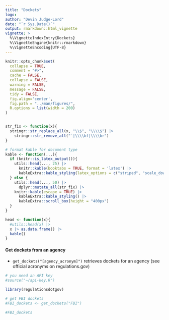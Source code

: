 ```yaml
---
title: "Dockets"
logo: 
author: "Devin Judge-Lord"
date: "`r Sys.Date()`"
output: rmarkdown::html_vignette
vignette: >
  %\VignetteIndexEntry{Dockets}
  %\VignetteEngine{knitr::rmarkdown}
  %\VignetteEncoding{UTF-8}
---
```


```r
knitr::opts_chunk$set(
  collapse = TRUE,
  comment = "#>",
  cache = FALSE,
  collapse = FALSE,
  warning = FALSE,
  message = FALSE,
  tidy = FALSE,
  fig.align='center',
  fig.path = "../man/figures/",
  R.options = list(width = 200)
)


str_fix <- function(x){
  stringr::str_replace_all(x, "\\$", "\\\\$") |> 
    stringr::str_remove_all("`|\\\\bf|\\\\br")
}

# format kable for document type 
kable <- function(...){
  if (knitr::is_latex_output()){
    utils::head(..., 25) |>
      knitr::kable(booktabs = TRUE, format = 'latex') |>
      kableExtra::kable_styling(latex_options = c("striped", "scale_down", "HOLD_position"))
  } else {
    utils::head(..., 50) |>
      dplyr::mutate_all(str_fix) |>
    knitr::kable(escape = TRUE) |>
      kableExtra::kable_styling() |>
      kableExtra::scroll_box(height = "400px")
  }
}

head <- function(x){
  #utils::head(x) |>
  x |> as.data.frame() |> 
  kable()
}
```



#### Get dockets from an agency

- `get_dockets("[agency_acronym]")` retrieves dockets for an agency (see official acronyms on regulations.gov)

```r
# you need an API key
#source("~/api-key.R")

library(regulationsdotgov)


```

```r

# get FBI dockets
#FBI_dockets <- get_dockets("FBI")

#FBI_dockets
```
